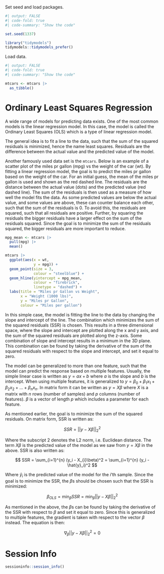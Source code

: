 Set seed and load packages.
```r
#| output: FALSE
#| code-fold: true
#| code-summary: "Show the code"

set.seed(1337)

library("tidymodels")
tidymodels::tidymodels_prefer()
```

Load data.
```r
#| output: FALSE
#| code-fold: true
#| code-summary: "Show the code"

mtcars <- mtcars |> 
  as_tibble()
```


# Ordinary Least Squares Regression

A wide range of models for predicting data exists. One of the most common models is the linear regression model. In this case, the model is called the Ordinary Least Squares (OLS) which is a type of linear regression model.

The general idea is to fit a line to the data, such that the sum of the squared residuals is minimized, hence the name least squares. Residuals are the difference between the actual value and the predicted value of the model.

Another famously used data set is the `mtcars`. Below is an example of a scatter plot of the miles pr gallon (mpg) vs the weight of the car (wt). By fitting a linear regression model, the goal is to predict the miles pr gallon based on the weight of the car. For an initial guess, the mean of the miles pr gallon is used and shown as the red dashed line. The residuals are the distance between the actual value (dots) and the predicted value (red dashed line). The sum of the residuals is then used as a measure of how well the model fits the data. As some predicted values are below the actual value, and some values are above, these can counter balance each other, such that the sum of the residuals is 0. To avoid this, the residuals are squared, such that all residuals are positive. Further, by squaring the residuals the bigger residuals have a larger effect on the sum of the residuals squared. Since the goal is to minimize the sum of the residuals squared, the bigger residuals are more important to reduce.

```r
mpg_mean <- mtcars |> 
  pull(mpg) |> 
  mean()

mtcars |> 
  ggplot(aes(x = wt,
             y = mpg)) +
  geom_point(size = 3,
             colour = "steelblue") +
  geom_hline(yintercept = mpg_mean,
             colour = "firebrick",
             linetype = "dashed") +
  labs(title = "Miles pr Gallon vs Weight",
       x = "Weight (1000 lbs)",
       y = "Miles pr Gallon",
       colour = "Miles per gallon")
```

In this simple case, the model is fitting the line to the data by changing the slope and intercept of the line. The combination which minimizes the sum of the squared residuals (SSR) is chosen. This results in a three dimensional space, where the slope and intercept are plotted along the x and y axis, and the sum of the squared residuals are plotted along the z-axis. Some combination of slope and intercept results in a minimum in the 3D plane. This combination can be found by taking the derivative of the sum of the squared residuals with respect to the slope and intercept, and set it equal to zero.

The model can be generalized to more than one feature, such that the model can predict the response based on multiple features. Usually, the simple linear case is written as $y = ax + b$ where $a$ is the slope and $b$ is the intercept. When using multiple features, it is generalized to $y = \beta_0 + \beta_{1}x_1 + \beta_{2}x_2 + ... + \beta_{n}x_n$. In matrix form it can be written as $y = X\beta$ where $X$ is a matrix with $n$ rows (number of samples) and $p$ columns (number of features). $\beta$ is a vector of length $p$ which includes a parameter for each feature.

As mentioned earlier, the goal is to minimize the sum of the squared residuals. On matrix form, SSR is written as:

$$
SSR = ||y-X\beta||_{2}^{2}
$$

Where the subscript 2 denotes the L2 norm, i.e. Euclidean distance. The term $X\beta$ is the predicted value of the model as we saw from $y = X\beta$ in the above. SSR is also written as:

$$
SSR = \sum_{i=1}^{n} (y_i - X_{i}\beta)^2 =  \sum_{i=1}^{n} (y_i - \hat{y}_i)^2
$$

Where $\hat{y}_i$ is the predicted value of the model for the $i$'th sample. Since the goal is to minimize the SSR, the $\beta$s should be chosen such that the SSR is minimized:

$$
\beta_{OLS} = \min_{\beta} SSR = \min_{\beta} ||y-X\beta||_{2}^{2}
$$

As mentioned in the above, the $\beta$s can be found by taking the derivative of the SSR with respect to $\beta$ and set it equal to zero. Since this is generalized to multiple features, the gradient is taken with respect to the vector $\beta$ instead. The equation is then:

$$
\nabla_\beta||y-X\beta||_{2}^{2} = 0
$$

# Session Info

```r
sessioninfo::session_info()
```